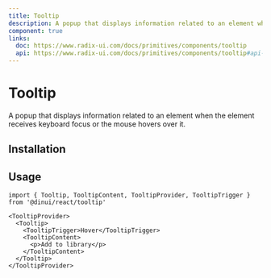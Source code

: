 ```yaml
---
title: Tooltip
description: A popup that displays information related to an element when the element receives keyboard focus or the mouse hovers over it.
component: true
links:
  doc: https://www.radix-ui.com/docs/primitives/components/tooltip
  api: https://www.radix-ui.com/docs/primitives/components/tooltip#api-reference
---
```


# Tooltip

A popup that displays information related to an element when the element receives keyboard focus or the mouse hovers over it.


<Example path="ui/tooltip-demo" />

## Installation


<InstallationGuide path="ui/tooltip" />

## Usage

```tsx
import { Tooltip, TooltipContent, TooltipProvider, TooltipTrigger } from '@dinui/react/tooltip'
```

```tsx
<TooltipProvider>
  <Tooltip>
    <TooltipTrigger>Hover</TooltipTrigger>
    <TooltipContent>
      <p>Add to library</p>
    </TooltipContent>
  </Tooltip>
</TooltipProvider>
```
